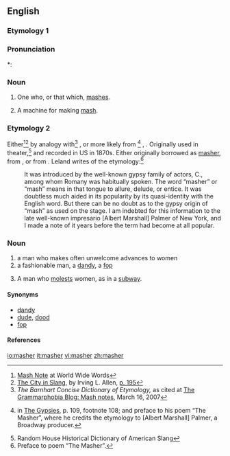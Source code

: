 ==English==
===Etymology 1===
{{suffix|mash|er}}

===Pronunciation===
*: {{rhymes|æʃə(r)}}

===Noun===
{{en-noun}}

# One who, or that which, [[mash]]es.
# {{brewing}} A machine for making [[mash]].

===Etymology 2===
Either<ref>[http://www.worldwidewords.org/qa/qa-mas1.htm Mash Note] at World Wide Words</ref><ref>[http://books.google.com/books?id=j41z0yeKbeIC&pg=PA195&dq=masher The City in Slang], by Irving L. Allen, [http://books.google.com/books?id=j41z0yeKbeIC&pg=PA195&dq=masher p. 195]</ref> by analogy with<ref>''The Barnhart Concise Dictionary of Etymology,'' as cited at [http://www.grammarphobia.com/blog/2007/03/mash-notes.html The Grammarphobia Blog: Mash notes], March 16, 2007</ref> {{term|masher||one who presses, softens}}, or more likely from {{etyl|rom}}<ref>{{w|Charles Godfrey Leland}} in [http://www.gutenberg.org/etext/22939 The Gypsies], p. 109, footnote 108; and preface to his poem “The Masher”, where he credits the etymology to [Albert Marshall] Palmer, a Broadway producer.</ref> {{term|masha||a fascinator, an enticer|lang=rom}}, {{term|mashdva||fascination, enticement|lang=rom}}. Originally used in theater,<ref>Random House Historical Dictionary of American Slang</ref> and recorded in US in 1870s.
Either originally borrowed as [[masher]], from {{term|masha}}, or from {{suffix|mash|er}}. Leland writes of the etymology:<ref>Preface to poem “The Masher”.</ref>
:It was introduced by the well-known gypsy family of actors, C., among whom Romany was habitually spoken. The word “masher” or “mash” means in that tongue to allure, delude, or entice. It was doubtless much aided in its popularity by its quasi-identity with the English word. But there can be no doubt as to the gypsy origin of “mash” as used on the stage. I am indebted for this information to the late well-known impresario [Albert Marshall] Palmer of New York, and I made a note of it years before the term had become at all popular.

===Noun===
{{en-noun}}

# a man who makes often unwelcome advances to women
# a fashionable man, a [[dandy]], a [[fop]]
# {{rare}} A man who [[molest]]s women, as in a [[subway]].

====Synonyms====
* [[dandy]]
* [[dude]], [[dood]]
* [[fop]]

====References====
<references/>

[[io:masher]]
[[it:masher]]
[[vi:masher]]
[[zh:masher]]